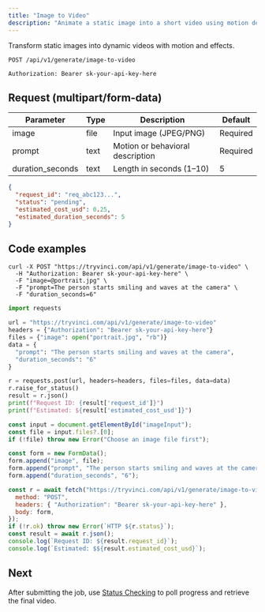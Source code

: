 ```yaml
---
title: "Image to Video"
description: "Animate a static image into a short video using motion described by a prompt."
---
```


Transform static images into dynamic videos with motion and effects.

```http title="Endpoint"
POST /api/v1/generate/image-to-video
```

```http title="Authentication"
Authorization: Bearer sk-your-api-key-here
```

## Request (multipart/form-data)

| Parameter         | Type | Description                         | Default |
| ----------------- | ---- | ----------------------------------- | ------- |
| image             | file | Input image (JPEG/PNG)              | Required |
| prompt            | text | Motion or behavioral description    | Required |
| duration_seconds  | text | Length in seconds (1–10)            | 5 |

```json title="200 OK"
{
  "request_id": "req_abc123...",
  "status": "pending",
  "estimated_cost_usd": 0.25,
  "estimated_duration_seconds": 5
}
```

## Code examples

<CodeGroup dropdown>

```curl cURL
curl -X POST "https://tryvinci.com/api/v1/generate/image-to-video" \
  -H "Authorization: Bearer sk-your-api-key-here" \
  -F "image=@portrait.jpg" \
  -F "prompt=The person starts smiling and waves at the camera" \
  -F "duration_seconds=6"
```

```python image_to_video.py
import requests

url = "https://tryvinci.com/api/v1/generate/image-to-video"
headers = {"Authorization": "Bearer sk-your-api-key-here"}
files = {"image": open("portrait.jpg", "rb")}
data = {
  "prompt": "The person starts smiling and waves at the camera",
  "duration_seconds": "6"
}

r = requests.post(url, headers=headers, files=files, data=data)
r.raise_for_status()
result = r.json()
print(f"Request ID: {result['request_id']}")
print(f"Estimated: ${result['estimated_cost_usd']}")
```

```javascript image_to_video.js
const input = document.getElementById("imageInput");
const file = input.files?.[0];
if (!file) throw new Error("Choose an image file first");

const form = new FormData();
form.append("image", file);
form.append("prompt", "The person starts smiling and waves at the camera");
form.append("duration_seconds", "6");

const r = await fetch("https://tryvinci.com/api/v1/generate/image-to-video", {
  method: "POST",
  headers: { "Authorization": "Bearer sk-your-api-key-here" },
  body: form,
});
if (!r.ok) throw new Error(`HTTP ${r.status}`);
const result = await r.json();
console.log(`Request ID: ${result.request_id}`);
console.log(`Estimated: $${result.estimated_cost_usd}`);
```

</CodeGroup>

## Next
After submitting the job, use [Status Checking](/docs/api-reference/status-checking) to poll progress and retrieve the final video.